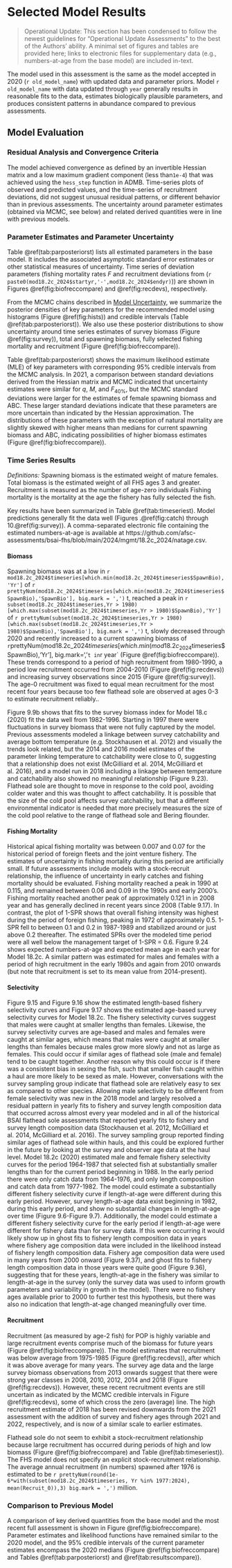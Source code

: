 # Selected Model Results

> Operational Update: This section has been condensed to follow the newest guidelines for "Operational Update Assessments" to the best of the Authors' ability. A minimal set of figures and tables are provided here; links to electronic files for supplementary data (e.g., numbers-at-age from the base model) are included in-text.

The model used in this assessment is the same as the model accepted in 2020 (`r old_model_name`) with updated data and parameter priors. Model `r old_model_name` with data updated through `year` generally results in reasonable fits to the data, estimates biologically plausible parameters, and produces consistent patterns in abundance compared to previous assessments. 

## Model Evaluation

### Residual Analysis and Convergence Criteria

The model achieved convergence as defined by an invertible Hessian matrix and a low maximum gradient component (less than`1e-4`) that was achieved using the `hess_step` function in ADMB. Time-series plots of observed and predicted values, and the time-series of recruitment deviations, did not suggest unusual residual patterns, or different behavior than in previous assessments. The uncertainty around parameter estimates (obtained via MCMC, see below) and related derived quantities were in line with previous models.

### Parameter Estimates and Parameter Uncertainty 

Table \@ref(tab:parposteriorst) lists all estimated parameters in the base model. It includes the associated asymptotic standard error estimates or other statistical measures of uncertainty.  Time series of deviation parameters (fishing mortality rates $F$ and recruitment deviations from (`r paste0(mod18.2c_2024$startyr,'-',mod18.2c_2024$endyr)`)) are shown in Figures \@ref(fig:biofreccompare) and \@ref(fig:recdevs), respectively.
 
From the MCMC chains described in [Model Uncertainty](#modeluncertainty), we summarize the posterior densities of key parameters for the recommended model using histograms (Figure \@ref(fig:hists)) and credible intervals (Table \@ref(tab:parposteriorst)). We also use these posterior distributions to show uncertainty around time series estimates of survey biomass (Figure \@ref(fig:survey)), total and spawning biomass, fully selected fishing mortality and recruitment (Figure \@ref(fig:biofreccompare)).

Table \@ref(tab:parposteriorst) shows the maximum likelihood estimate (MLE) of key parameters with corresponding 95% credible intervals from the MCMC analysis. In 2021, a comparison between standard deviations derived from the Hessian matrix and MCMC indicated that uncertainty estimates were similar for $q$, $M$, and $F_{40\%}$, but the MCMC standard deviations were larger for the estimates of female spawning biomass and ABC. These larger standard deviations indicate that these parameters are more uncertain than indicated by the Hessian approximation. The distributions of these parameters with the exception of natural mortality are slightly skewed with higher means than medians for current spawning biomass and ABC, indicating possibilities of higher biomass estimates (Figure \@ref(fig:biofreccompare)). 

### Time Series Results
*Definitions:* Spawning biomass is the estimated weight of mature females. Total biomass is the estimated weight of all FHS ages 3 and greater. Recruitment is measured as the number of age-zero individuals Fishing mortality is the mortality at the age the fishery has fully selected the fish. 

Key results have been summarized in Table  \@ref(tab:timeseriest). Model predictions generally fit the data well (Figures .\@ref(fig:catch) through 10.\@ref(fig:survey)). A comma-separated electronic file containing the estimated numbers-at-age is available at https://github.com/afsc-assessments/bsai-fhs/blob/main/2024/mgmt/18.2c_2024/natage.csv.

#### Biomass


Spawning biomass was at a low in `r mod18.2c_2024$timeseries[which.min(mod18.2c_2024$timeseries$SpawnBio),'Yr']` of `r prettyNum(mod18.2c_2024$timeseries[which.min(mod18.2c_2024$timeseries$SpawnBio),'SpawnBio'], big.mark = ',')` t, reached a peak in `r subset(mod18.2c_2024$timeseries,Yr > 1980)[which.max(subset(mod18.2c_2024$timeseries,Yr > 1980)$SpawnBio),'Yr']` of `r prettyNum(subset(mod18.2c_2024$timeseries,Yr > 1980)[which.max(subset(mod18.2c_2024$timeseries,Yr > 1980)$SpawnBio),'SpawnBio'], big.mark = ',')` t, slowly decreased through 2020 and recently increased to a current spawning biomass of `r `prettyNum(mod18.2c_2024$timeseries[which.min(mod18.2c_2024$timeseries$SpawnBio),'Yr'], big.mark=','` t in `r year` (Figure \@ref(fig:biofreccompare)). These trends correspond to a period of high recruitment from 1980-1990, a period low recruitment occurred from 2004-2010 (Figure \@ref(fig:recdevs)) and increasing survey observations since 2015 (Figure \@ref(fig:survey)). The age-0 recruitment was fixed to equal mean recruitment for the most recent four years because too few flathead sole are observed at ages 0-3 to estimate recruitment reliably.. 


Figure 9.9b shows that fits to the survey biomass index for Model 18.c (2020) fit the data well from 1982-1996. Starting in 1997 there were fluctuations in survey biomass that were not fully captured by the model. Previous assessments modeled a linkage between survey catchability and average bottom temperature (e.g. Stockhausen et al. 2012) and visually the trends look related, but the 2014 and 2016 model estimates of the parameter linking temperature to catchability were close to 0, suggesting that a relationship does not exist (McGilliard et al. 2014, McGilliard et al. 2016), and a model run in 2018 including a linkage between temperature and catchability also showed no meaningful relationship (Figure 9.23). Flathead sole are thought to move in response to the cold pool, avoiding colder water and this was thought to affect catchability. It is possible that the size of the cold pool affects survey catchability, but that a different environmental indicator is needed that more precisely measures the size of the cold pool relative to the range of flathead sole and Bering flounder.


#### Fishing Mortality
Historical apical fishing mortality was between 0.007 and 0.07 for the historical period of foreign fleets and the joint venture fishery. The estimates of uncertainty in fishing mortality during this period are artificially small. If future assessments include models with a stock-recruit relationship, the influence of uncertainty in early catches and fishing mortality should be evaluated. Fishing mortality reached a peak in 1990 at 0.115, and remained between 0.06 and 0.09 in the 1990s and early 2000’s. Fishing mortality reached another peak of approximately 0.121 in in 2008 year and has generally declined in recent years since 2008 (Table 9.17). In contrast, the plot of 1-SPR shows that overall fishing intensity was highest during the period of foreign fishing, peaking in 1972 of approximately 0.5. 1-SPR fell to between 0.1 and 0.2 in 1987-1989 and stabilized around or just above 0.2 thereafter. The estimated SPRs over the modeled time period were all well below the management target of 1-SPR = 0.6.
Figure 9.24 shows expected numbers-at-age and expected mean age in each year for Model 18.2c. A similar pattern was estimated for males and females with a period of high recruitment in the early 1980s and again from 2010 onwards (but note that recruitment is set to its mean value from 2014-present).


#### Selectivity
Figure 9.15 and Figure 9.16 show the estimated length-based fishery selectivity curves and Figure 9.17 shows the estimated age-based survey selectivity curves for Model 18.2c. The fishery selectivity curves suggest that males were caught at smaller lengths than females. Likewise, the survey selectivity curves are age-based and males and females were caught at similar ages, which means that males were caught at smaller lengths than females because males grow more slowly and not as large as females. This could occur if similar ages of flathead sole (male and female) tend to be caught together. Another reason why this could occur is if there was a consistent bias in sexing the fish, such that smaller fish caught within a haul are more likely to be sexed as male. However, conversations with the survey sampling group indicate that flathead sole are relatively easy to sex as compared to other species. Allowing male selectivity to be different from female selectivity was new in the 2018 model and largely resolved a residual pattern in yearly fits to fishery and survey length composition data that occurred across almost every year modeled and in all of the historical BSAI flathead sole assessments that reported yearly fits to fishery and survey length composition data (Stockhausen et al. 2012, McGilliard et al. 2014, McGilliard et al. 2016). 
The survey sampling group reported finding similar ages of flathead sole within hauls, and this could be explored further in the future by looking at the survey and observer age data at the haul level. Model 18.2c (2020) estimated male and female fishery selectivity curves for the period 1964-1987 that selected fish at substantially smaller lengths than for the current period beginning in 1988. In the early period there were only catch data from 1964-1976, and only length composition and catch data from 1977-1982. The model could estimate a substantially different fishery selectivity curve if length-at-age were different during this early period. However, survey length-at-age data exist beginning in 1982, during this early period, and show no substantial changes in length-at-age over time (Figure 9.6-Figure 9.7). Additionally, the model could estimate a different fishery selectivity curve for the early period if length-at-age were different for fishery data than for survey data. If this were occurring it would likely show up in ghost fits to fishery length composition data in years where fishery age composition data were included in the likelihood instead of fishery length composition data. Fishery age composition data were used in many years from 2000 onward (Figure 9.37), and ghost fits to fishery length composition data in those years were quite good (Figure 9.36), suggesting that for these years, length-at-age in the fishery was similar to length-at-age in the survey (only the survey data was used to inform growth parameters and variability in growth in the model). There were no fishery ages available prior to 2000 to further test this hypothesis, but there was also no indication that length-at-age changed meaningfully over time.


#### Recruitment

Recruitment (as measured by age-2 fish) for POP is highly variable and large recruitment events comprise much of the biomass for future years (Figure \@ref(fig:biofreccompare)). The model estimates that recruitment was below average from 1975-1985 (Figure \@ref(fig:recdevs)), after which it was above average for many years. The survey age data and the large survey biomass observations from 2013 onwards suggest that there were strong year classes in 2008, 2010, 2012, 2014 and 2018 (Figure \@ref(fig:recdevs)). However, these recent recruitment events are still uncertain as indicated by the MCMC credible intervals in Figure \@ref(fig:recdevs), some of which cross the zero (average) line. The high recruitment estimate of 2018 has been revised downwards from the 2021 assessment with the addition of survey and fishery ages through 2021 and 2022, respectively, and is now of a similar scale to earlier estimates.

Flathead sole do not seem to exhibit a stock-recruitment relationship because large recruitment has occurred during periods of high and low biomass (Figure \@ref(fig:biofreccompare) and Table \@ref(tab:timeseriest)). The FHS model does not specify an explicit stock-recruitment relationship. The average annual recruitment (in numbers) spawned after 1976 is estimated to be `r prettyNum(round(1e-6*with(subset(mod18.2c_2024$timeseries, Yr %in% 1977:2024), mean(Recruit_0)),3) big.mark = ',')` million.

### Comparison to Previous Model

A comparison of key derived quantities from the base model and the most recent full assessment is shown in Figure \@ref(fig:biofreccompare).  Parameter estimates and likelihood functions have remained similar to the 2020 model, and the 95% credible intervals of the current parameter estimates encompass the 2020 medians (Figure \@ref(fig:biofreccompare) and Tables \@ref(tab:parposteriorst) and \@ref(tab:resultscompare)).



